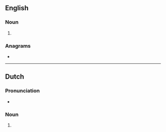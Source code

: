==English==

===Noun===
{{head|en|noun form}}

# {{plural of|en|lipstick}}

===Anagrams===
* {{anagrams|en|a=ciiklpsst|lickspits|picklists|slipstick}}

----

==Dutch==

===Pronunciation===
* {{audio|nl|Nl-lipsticks.ogg|Audio}}

===Noun===
{{head|nl|noun plural form}}

# {{nl-noun form of|pl|lipstick}}